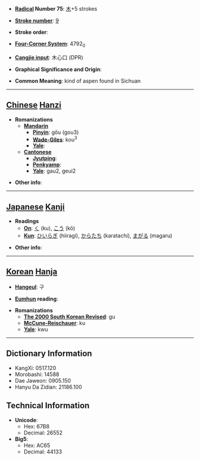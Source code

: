 * '''[[Wiktionary:Chinese radical index| Radical]] Number 75''': [[Wiktionary:Chinese radical index 木|木]]+5 strokes

* '''[[Wiktionary:Chinese total strokes index|Stroke number]]''': [[Wiktionary:Chinese total strokes index 9|9]]

* '''Stroke order''': 

* '''[[Wiktionary:Chinese four corner index|Four-Corner System]]''': 4792<sub>0</sub>

* '''[[Wiktionary:Chinese Cangjie index|Cangjie input]]''': 木心口 (DPR)

* '''Graphical Significance and Origin''': 

* '''Common Meaning''': kind of aspen found in Sichuan

----

== [[Chinese]] [[Hanzi]] ==

* '''Romanizations'''
** '''[[Mandarin]]'''
*** '''[[Pinyin]]''': gǒu (gou3)
*** '''[[Wade-Giles]]''': kou<sup>3</sup>
*** '''[[Yale]]''': 
** '''[[Cantonese]]'''
*** '''[[Jyutping]]''':
*** '''[[Penkyamp]]''': 
*** '''[[Yale]]''': gau2, geui2

* '''Other info''': 

----

== [[Japanese]] [[Kanji]] ==

* '''Readings'''
** '''[[On]]''': [[く]] (ku), [[こう]] (kō)
** '''[[Kun]]''': [[ひいらぎ]] (hiiragi), [[からたち]] (karatachi), [[まがる]] (magaru)

* '''Other info''':  

----

== [[Korean]] [[Hanja]] ==

* '''[[Hangeul]]''': 구

* '''[[Eumhun]] reading''': 

* '''Romanizations'''
** '''[[The 2000 South Korean Revised Romanization|The 2000 South Korean Revised]]''': gu
** '''[[McCune-Reischauer]]''': ku
** '''[[Yale]]''': kwu

----

== Dictionary Information ==

* KangXi: 0517.120
* Morobashi: 14588
* Dae Jaweon: 0905.150
* Hanyu Da Zidian: 21186.100

== Technical Information ==

* '''Unicode''':
** Hex: 67B8
** Decimal: 26552
* '''Big5''':
** Hex: AC65
** Decimal: 44133